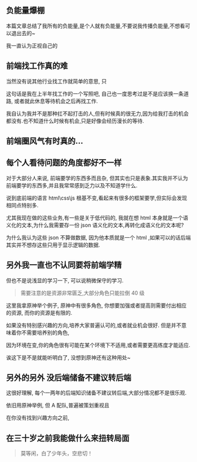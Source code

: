 ## 负能量爆棚

本篇文章总结了我所有的负能量,是个人就有负能量,不要说我传播负能量,不想看可以退出去的~

我一直认为正视自己的

## 前端找工作真的难

当然没有说其他行业找工作就简单的意思, 只

这句话是我在上半年找工作的一个写照吧, 自己也一度思考过是不是应该换一条道路, 或者就此休息等待机会之后再找工作.

我自认为我并不是那种扛不起打击的人,但有时候真的很无力,因为给我打击的机会都没有.也不知道什么时候有机会,只是好像会经历漫长的等待.

## 前端圈风气有时真的...

## 每个人看待问题的角度都好不一样

对于大部分人来说, 前端要学的东西多而且杂, 但其实也只是表象.其实我并不认为前端要学的东西多,并且我常常感到乏力以及不知道学什么.

说到底前端的语言 html\css\js 根基不变,看起来有很多的框架要学,但实际会发现相同点特别多.

尤其我现在做的这些业务,有一些是关于低代码的, 我就在想 html 本身就是一个语义化的文本,为什么我需要存一份 json 语义化的文本,再转化成语义化的文本呢?

为什么我认为这些 json 不算做数据, 因为他本质就是一个 html ,如果可以的话后端其实并不想存这些只用于显示逻辑的数据.

## 另外我一直也不认同要将前端学精

但也不是说浅显的学习一下, 可以说稍微保守的学习.

> 需要注意的是资源非常匮乏,大部分角色只能拉倒 40 级

这里我拿原神举个例子, 原神中有很多角色, 你想要加强或者提高则需要付出相应的资源, 而你的资源是有限的.

如果没有特别感兴趣的方向,培养大家普遍认可的,或者就业机会很好. 但是并不意味着你不需要培养别的角色,

因为环境在变,你的角色很有可能在某个环境下不适用,或者需要更高练度才能适应.

诶这下是不是就能听明白了, 没想到原神还有这种用处~

## 另外的另外 没后端储备不建议转后端

这很好理解, 每个一两年的后端知识储备不建议转后端,大部分情况都不是很乐观.

依旧用原神举例, 但 A 配队,普遍被策划重视且

在你没有找到兴趣方向之前,

## 在三十岁之前我能做什么来扭转局面

> 莫等闲，白了少年头，空悲切！
